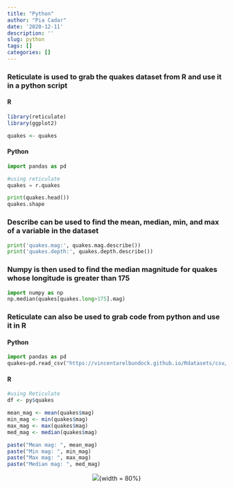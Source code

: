 ```yaml
---
title: "Python"
author: "Pia Cadar"
date: '2020-12-11'
description: ''
slug: python
tags: []
categories: []
---
```


### Reticulate is used to grab the quakes dataset from R and use it in a python script
#### R
```R
library(reticulate)
library(ggplot2)

quakes <- quakes

```

#### Python
```python
import pandas as pd

#using reticulate
quakes = r.quakes

print(quakes.head())
quakes.shape


```

### Describe can be used to find the mean, median, min, and max of a variable in the dataset 
```python
print('quakes.mag:', quakes.mag.describe())
print('quakes.depth:', quakes.depth.describe())

```

### Numpy is then used to find the median magnitude for quakes whose longitude is greater than 175
```python
import numpy as np
np.median(quakes[quakes.long>175].mag)
```

### Reticulate can also be used to grab code from python and use it in R

#### Python
```python
import pandas as pd
quakes=pd.read_csv("https://vincentarelbundock.github.io/Rdatasets/csv/datasets/quakes.csv",index_col=0)

```

#### R
```r
#using Reticulate
df <- py$quakes

mean_mag <- mean(quakes$mag)
min_mag <- min(quakes$mag)
max_mag <- max(quakes$mag)
med_mag <- median(quakes$mag)

paste("Mean mag: ", mean_mag)
paste("Min mag: ", min_mag)
paste("Max mag: ", max_mag)
paste("Median mag: ", med_mag)
```

<center>
![](/post/2020-12-11-python_files/IMG_6142.jpg){width = 80%}

